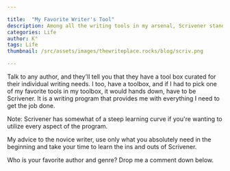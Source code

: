 ```yaml
---

title:  "My Favorite Writer's Tool"
description: Among all the writing tools in my arsenal, Scrivener stands out as my absolute favorite. While it's true that mastering all of Scrivener's features can be challenging, it's an incredibly comprehensive writing program that meets all my needs. My advice to new writers? Start with just the basic features you need and gradually explore its more advanced capabilities - there's no need to overwhelm yourself by trying to learn everything at once.
categories: Life
author: K°
tags: Life
thumbnail: /src/assets/images/thewriteplace.rocks/blog/scriv.png

---
```


<LightboxImage src="/src/assets/images/thewriteplace.rocks/blog/scriv.png" alt="Scrivener Icon" />


Talk to any author, and they'll tell you that they have a tool box curated for their individual writing needs.
I too, have a toolbox, and if I had to pick one of my favorite tools in my toolbox, it would hands down, have to be Scrivener. It is a writing program that provides me with everything I need to get the job done.

Note: Scrivener has somewhat of a steep learning curve if you're wanting to utilize every aspect of the program.

My advice to the novice writer, use only what you absolutely need in the beginning and take your time to learn the ins and outs of Scrivener.

Who is your favorite author and genre? Drop me a comment down below.

